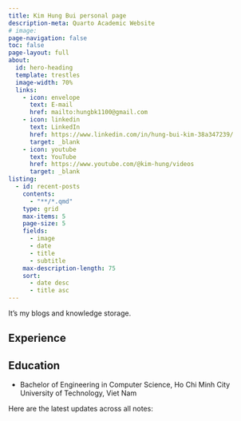 ```yaml
---
title: Kim Hung Bui personal page
description-meta: Quarto Academic Website
# image:
page-navigation: false
toc: false
page-layout: full
about:
  id: hero-heading
  template: trestles
  image-width: 70%
  links:
    - icon: envelope
      text: E-mail
      href: mailto:hungbk1100@gmail.com
    - icon: linkedin
      text: LinkedIn
      href: https://www.linkedin.com/in/hung-bui-kim-38a347239/
      target: _blank
    - icon: youtube
      text: YouTube
      href: https://www.youtube.com/@kim-hung/videos
      target: _blank
listing:
  - id: recent-posts
    contents:
      - "**/*.qmd"
    type: grid
    max-items: 5
    page-size: 5
    fields:
      - image
      - date
      - title
      - subtitle
    max-description-length: 75
    sort:
      - date desc
      - title asc
---
```


:::{#hero-heading}

It's my blogs and knowledge storage.

## Experience



## Education

- Bachelor of Engineering in Computer Science, Ho Chi Minh City University of Technology, Viet Nam

:::

Here are the latest updates across all notes:

::: {#recent-posts}
:::